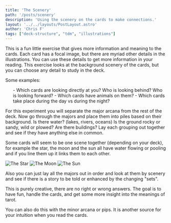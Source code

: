 ```yaml
---
title: 'The Scenery'
path: '/posts/scenery'
description: 'Using the scenery on the cards to make connections.'
layout: '../../layouts/PostLayout.astro'
author: 'Chris F'
tags: ["deck-structure", "tdm", "illustrations"]
---
```



This is a fun little exercise that gives more information and meaning to the cards. Each card has a focal image, but there are myriad other details in the illustrations. You can use these details to get more information in your reading. This exercise looks at the background scenery of the cards, but you can choose any detail to study in the deck. 

Some examples:
<ul class="rt-margin">
- Which cards are looking directly at you? Who is looking behind? Who is looking forward?
- Which cards have animals on them?
- Which cards take place during the day vs during the night?
</ul>
For this experiment you will separate the major arcana from the rest of the deck. Now go through the majors and place them into piles based on their background. Is there water? (lakes, rivers, oceans) Is the ground rocky or sandy, wild or plowed? Are there buildings? Lay each grouping out together and see if they have anything else in common.

Some cards will seem to be one scene together (depending on your deck), for example the star, the moon and the sun all have water flowing or pooling and if you line them up it links them to each other.

<div class="spread">

<img src={theStar.src} alt="The Star" title="The Star" />
<img src={theMoon.src} alt="The Moon" class="hidden" title="The Moon" />
<img src={theSun.src} alt="The Sun" class="hidden" title="The Sun" />

</div>

Also you can just lay all the majors out in order and look at them by scenery and see if there is a story to be told or enhanced by the changing "sets".

This is purely creative, there are no right or wrong answers. The goal is to have fun, handle the cards, and get some more insight into the meanings of tarot.

You can also do this with the minor arcana or pips. It is another source for your intuition when you read the cards.